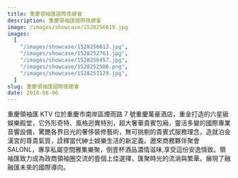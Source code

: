 ```yaml
---
title: 重慶領袖匯國際夜總會
description: 重慶領袖匯國際夜總會
image: /images/showcase/1528256619.jpg
images:
  [
    "/images/showcase/1528256013.jpg",
    "/images/showcase/1528252761.jpg",
    "/images/showcase/1528256457.jpg",
    "/images/showcase/1528252586.png",
    "/images/showcase/1528251129.jpg",
  ]
slug: 重慶領袖匯國際夜總會
date: 2018-06-06
---
```


重慶領袖匯 KTV 位於重慶市南岸區煙雨路 7 號重慶萬豪酒店，重金打造的六星級娛樂殿堂，它外形奇特、風格迥異特別，超大奢華貴賓包廂，靈活多變的國際專業音響設備，驚艷各界目光的奢侈裝修藝術，無可挑剔的貴賓式服務理念，造就泊金漢宮的尊貴氣質，詮釋當代紳士娛樂生活的新定義。邀來商務夥伴聚會 SALONL，專享私屬空間雅集樂聚，倒壹杯酒品濃情滋味,享受這份安逸情致。領袖匯致力成為政商領袖圈交流的壹個上佳選擇，匯聚時光的流淌與繁華。展現了融融匯未來的國際導向。
